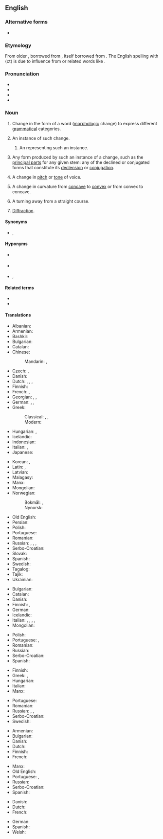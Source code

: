 {{selfref|For inflection templates, see [[Wiktionary:Inflection templates]].}}
==English==
{{wikipedia}}

===Alternative forms===
* {{l|en|inflexion}}

===Etymology===
{{root|en|ine-pro|*h₃enh₂-}}
From older {{m|en|inflexion}}, borrowed from {{bor|en|frm|inflexion}}, itself borrowed from {{der|en|la|inflexio|inflexiōnem|t=alteration|lit=bending}}. The English spelling with ⟨ct⟩ is due to influence from {{m|en|inflect}} or related words like {{m|en|correction}}.

===Pronunciation===
* {{IPA|en|/ɪnˈflɛkʃən/}}
* {{audio|en|en-us-inflection.ogg|Audio (US)}}
* {{rhymes|en|ɛkʃən|s=3}}
* {{hyphenation|en|in|flec|tion}}

===Noun===
{{en-noun|~}}

# {{lb|en|grammar|uncountable}} Change in the form of a word ([[morphologic]] change) to express different [[grammatical]] categories.
#: {{ux|en|In English, word order often does the work that '''inflection''' did in Latin}}
# {{lb|en|grammar|countable}} An instance of such change.
#: {{ux|en|an '''inflection''' for gender, number, or tense}}
## {{lb|en|grammar}} An {{l|en|affix}} representing such an instance.
##: {{ux|en|English's regular '''inflection''' for number in plural nouns is the suffix ''-s''.}}
# {{lb|en|grammar|countable}} Any form produced by such an instance of a change, such as the [[principal part#Noun|principal parts]] for any given stem: any of the declined or conjugated forms that constitute its [[declension]] or [[conjugation]].
#: {{ux|en|Recite every '''inflection''' for each of these words.}}
# A change in [[pitch]] or [[tone]] of voice.
#: {{ux|en|If he's lying, his '''inflection''' changes.}}
# {{lb|en|mathematics}} A change in curvature from [[concave]] to [[convex]] or from convex to concave.
# A turning away from a straight course.
#: {{ux|en|'''inflection''' from the rules}}
# {{lb|en|optometry}} [[diffraction|Diffraction]].

====Synonyms====
* {{l|en|flection}}, {{l|en|flexion}}

====Hyponyms====
* {{sense|grammar}} {{l|en|conjugation}}
* {{sense|grammar}} {{l|en|comparison}}
* {{sense|grammar}} {{l|en|declension}}, {{l|en|declination}}

====Related terms====
* {{l|en|inflect}}
* {{l|en|inflected}}

====Translations====
{{trans-top|change in the form of a word that reflects a change in grammatical function}}
* Albanian: {{t+|sq|eptim}}
* Armenian: {{t+|hy|թեքում}}
* Bashkir: {{t|ba|[[килеш]] [[менән]] [[үҙгәреү]]|sc=Cyrl}}
* Bulgarian: {{t|bg|склонение|n|sc=Cyrl}}
* Catalan: {{t|ca|flexió|f}}
* Chinese:
*: Mandarin: {{t|cmn|詞形變化|sc=Hani}}, {{t|cmn|词形变化|tr=cí xíng biànhuà|sc=Hani}}
* Czech: {{t|cs|flexe|f}}, {{t+|cs|ohýbání|n}}
* Danish: {{t+check|da|bøjning}}
* Dutch: {{t+|nl|verbuiging|f}}, {{t+|nl|vervoeging|f}}, {{t|nl|inflexie|f}}, {{t+|nl|flexie|f}}
* Finnish: {{t+|fi|taivutus}}
* French: {{t+|fr|flexion|f}}, {{t+|fr|inflexion|f}}
* Georgian: {{t|ka|ფლექსია}}, {{t|ka|მიმოხრა}}, {{t|ka|მოღუნვა|tr=moghunva}}
* German: {{t+|de|Flexion|f}}, {{t+|de|Beugung|f}}, {{t+|de|Biegung|f}}
* Greek:
*: Classical: {{t|grc|κλίσις|f}}, {{t|grc|κίνημα|n}}, {{t|grc|κίνησις|f}}
*: Modern: {{t+|el|κλίση|f}}
* Hungarian: {{q|the ending itself}} {{t+|hu|rag}}, {{q|the phenomenon}} {{t+|hu|ragozás}}
* Icelandic: {{t+|is|beyging|f}}
* Indonesian: {{t+|id|infleksi}}
* Italian: {{t+|it|desinenza|f}}, {{t+|it|flessione|f}}
* Japanese: {{t|ja|語形変化|tr=ごけいへんか, gokei henka|sc=Jpan}}
{{trans-mid}}
* Korean: {{t+|ko|굴절(屈折)}}, {{t|ko|어형변화(語形變化)}}
* Latin: {{t|la|flexio|f}}, {{t+|la|flexura|f}}
* Latvian: {{t|lv|locīšana|f}}
* Malagasy: {{t|mg|fihilan-teny}}
* Manx: {{t|gv|yn-filley|m}}
* Mongolian: {{t+|mn|хувирал|sc=Cyrl}}
* Norwegian:
*: Bokmål: {{t|nb|bøyning|m|f}}, {{t+|nb|bøying|m|f}}
*: Nynorsk: {{t|nn|bøying|f}}
* Old English: {{t|ang|ġebīeġednes|f}}
* Persian: {{t+|fa|تصریف|tr=tasrīf}}
* Polish: {{t+|pl|odmiana|f}}
* Portuguese: {{t+|pt|flexão|f}}
* Romanian: {{t+|ro|flexiune|f}}
* Russian: {{t+|ru|фле́ксия|f}} {{qualifier|formal}}, {{t+|ru|оконча́ние|n}} {{qualifier|formal}}, {{t+|ru|словоизмене́ние|n}}, {{t|ru|измене́ние фо́рмы сло́ва|n}}
* Serbo-Croatian: {{t+|sh|fleksija|f}}
* Slovak: {{t|sk|ohýbanie}}
* Spanish: {{t+|es|flexión|f}}
* Swedish: {{t+|sv|böjning|c}}
* Tagalog: {{t|tl|sabaylo}}
* Tajik: {{t+|tg|оҳанг|sc=Cyrl}}
* Ukrainian: {{t|uk|словозмі́на|f}}
{{trans-bottom}}

{{trans-top|change in pitch or tone of voice}}
* Bulgarian: {{t|bg|модулация|f}}
* Catalan: {{t|ca|inflexió|f}}
* Danish: {{t|da|modulation}}
* Finnish: {{t|fi|[[äänenkorkeuden]] muutos}} {{qualifier|of pitch}}, {{t|fi|[[äänensävyn]] muutos}} {{qualifier|of tone}}
* German: {{t+|de|Betonung|f}}
* Icelandic: {{t|is|raddblær|m}}
* Italian: {{t+|it|inflessione|f}}, {{t+|it|cadenza|f}}, {{t+|it|calata|f}}, {{t+|it|modulazione|f}}, {{t+|it|intonazione|f}}
* Mongolian: {{t|mn|ялгаллахуй|sc=Cyrl}}
{{trans-mid}}
* Polish: {{t|pl|modulacja|f}}
* Portuguese: {{t+|pt|inflexão|f}}, {{t|pt|entonação|f}}
* Romanian: {{t+|ro|inflexiune|f}}
* Russian: {{t+|ru|модуля́ция|f}}
* Serbo-Croatian: {{t+|sh|infleksija|f}}
* Spanish: {{t+|es|inflexión|f}}
{{trans-bottom}}

{{trans-top|change in curvature from concave to convex or from convex to concave}}
* Finnish: {{t+|fi|käänne}}
* Greek: {{t+|el|κάμψη|f}}, {{t+|el|λύγισμα|n}}
* Hungarian: {{t+|hu|inflexió}}
* Italian: {{t+|it|inflessione|f}}
* Manx: {{t|gv|aachassey|m}}
{{trans-mid}}
* Portuguese: {{t+|pt|inflexão|f}}
* Romanian: {{t+|ro|inflexiune|f}}
* Russian: {{t+|ru|переги́б|n}}, {{t+|ru|сгиба́ние|n}}, {{qualifier|medical}} {{t+|ru|фле́ксия|f}}
* Serbo-Croatian: {{t+|sh|infleksija|f}}
* Swedish: {{t+|sv|inflexionspunkt|c}}
{{trans-bottom}}

{{trans-top|turning away from a straight course}}
* Armenian: {{t+|hy|թեքում}}
* Bulgarian: {{t+|bg|отклонение|n}}
* Danish: {{t|da|afvigelse}}
* Dutch: {{t+|nl|bocht}}
* Finnish: {{t|fi|suunnanmuutos}}
* French: {{t+|fr|inflexion}}
{{trans-mid}}
* Manx: {{t|gv|lhoobey|m}}
* Old English: {{t|ang|ġebīeġednes|f}}
* Portuguese: {{t+|pt|inflexão|f}}, {{t+|pt|desvio|m}}
* Russian: {{t+|ru|отклоне́ние|n}}
* Serbo-Croatian: {{t+|sh|otklon|m}}
* Spanish: {{t+|es|inflexión}}
{{trans-bottom}}

{{checktrans-top}}
* Danish: {{t|da|vendepunkt}} <!-- Was translation for "change in curvature" but appears to incicate "point of inflection". i.e. the point in which the change takes place-->
* Dutch: {{t+|nl|buigpunt|n}} <!-- Was translation for "change in curvature" but appears to incicate "point of inflection". i.e. the point in which the change takes place-->
* French: {{t+|fr|point d'inflexion}} <!-- Was translation for "change in curvature" but appears to incicate "point of inflection". i.e. the point in which the change takes place-->
{{trans-mid}}
* German: {{t+|de|Wendepunkt|m}} <!-- Was translation for "change in curvature" but appears to incicate "point of inflection". i.e. the point in which the change takes place-->
* Spanish: {{t+|es|punto de inflexión}} <!-- Was translation for "change in curvature" but appears to incicate "point of inflection". i.e. the point in which the change takes place-->
* Welsh: {{t-check|cy|treiglad|m}}
{{trans-bottom}}